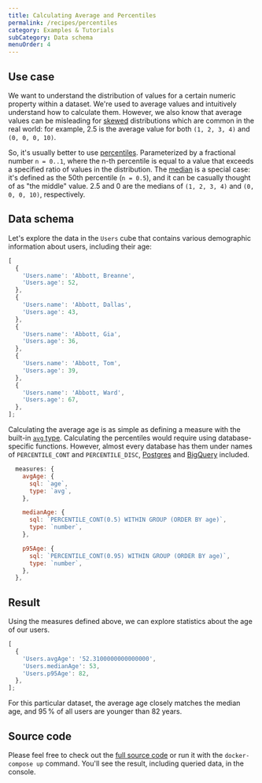 ```yaml
---
title: Calculating Average and Percentiles
permalink: /recipes/percentiles
category: Examples & Tutorials
subCategory: Data schema
menuOrder: 4
---
```


## Use case

We want to understand the distribution of values for a certain numeric property
within a dataset. We're used to average values and intuitively understand how to
calculate them. However, we also know that average values can be misleading for
[skewed](https://en.wikipedia.org/wiki/Skewness) distributions which are common
in the real world: for example, 2.5 is the average value for both `(1, 2, 3, 4)`
and `(0, 0, 0, 10)`.

So, it's usually better to use
[percentiles](https://en.wikipedia.org/wiki/Percentile). Parameterized by a
fractional number `n = 0..1`, where the n-th percentile is equal to a value that
exceeds a specified ratio of values in the distribution. The
[median](https://en.wikipedia.org/wiki/Median) is a special case: it's defined
as the 50th percentile (`n = 0.5`), and it can be casually thought of as "the
middle" value. 2.5 and 0 are the medians of `(1, 2, 3, 4)` and `(0, 0, 0, 10)`,
respectively.

## Data schema

Let's explore the data in the `Users` cube that contains various demographic
information about users, including their age:

```javascript
[
  {
    'Users.name': 'Abbott, Breanne',
    'Users.age': 52,
  },
  {
    'Users.name': 'Abbott, Dallas',
    'Users.age': 43,
  },
  {
    'Users.name': 'Abbott, Gia',
    'Users.age': 36,
  },
  {
    'Users.name': 'Abbott, Tom',
    'Users.age': 39,
  },
  {
    'Users.name': 'Abbott, Ward',
    'Users.age': 67,
  },
];
```

Calculating the average age is as simple as defining a measure with the built-in
[`avg` type](https://cube.dev/docs/schema/reference/types-and-formats#measures-types-avg).
Calculating the percentiles would require using database-specific functions.
However, almost every database has them under names of `PERCENTILE_CONT` and
`PERCENTILE_DISC`,
[Postgres](https://www.postgresql.org/docs/current/functions-aggregate.html) and
[BigQuery](https://cloud.google.com/bigquery/docs/reference/standard-sql/functions-and-operators#aggregate_functions)
included.

```javascript
  measures: {
    avgAge: {
      sql: `age`,
      type: `avg`,
    },

    medianAge: {
      sql: `PERCENTILE_CONT(0.5) WITHIN GROUP (ORDER BY age)`,
      type: `number`,
    },

    p95Age: {
      sql: `PERCENTILE_CONT(0.95) WITHIN GROUP (ORDER BY age)`,
      type: `number`,
    },
  },
```

## Result

Using the measures defined above, we can explore statistics about the age of our
users.

```javascript
[
  {
    'Users.avgAge': '52.3100000000000000',
    'Users.medianAge': 53,
    'Users.p95Age': 82,
  },
];
```

For this particular dataset, the average age closely matches the median age, and
95&thinsp;% of all users are younger than 82 years.

## Source code

Please feel free to check out the
[full source code](https://github.com/cube-js/cube/tree/master/examples/recipes/percentiles)
or run it with the `docker-compose up` command. You'll see the result, including
queried data, in the console.
